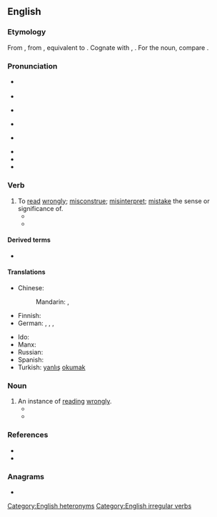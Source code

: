 ==English==

===Etymology===
From {{inh|en|enm|misreden}}, from {{inh|en|ang|misrǣdan|t=to advise wrongly; read wrongly}}, equivalent to {{prefix|en|mis|read}}. Cognate with {{cog|nl|misraden|t=to guess wrongly}}, {{cog|de|missraten|t=to fail; go wrong; become wayward}}. For the noun, compare {{cog|ang|misrǣd||misguidance; misconduct}}.

===Pronunciation===
* {{sense|verb, present tense}} {{IPA|en|/mɪsˈɹiːd/}}
* {{audio|en|LL-Q1860 (eng)-Vealhurl-misread.wav|Audio (UK)}}
* {{sense|verb, past tense and past participle}} {{IPA|en|/mɪsˈɹɛd/}}
* {{audio|en|LL-Q1860 (eng)-Vealhurl-misread2.wav|Audio (UK)}}
* {{sense|noun}} {{IPA|en|/ˈmɪs.ɹiːd/}}
* {{audio|en|LL-Q1860 (eng)-Vealhurl-misread3.wav|Audio (UK)}}
* {{rhymes|en|iːd|s=2}}
* {{rhymes|en|ɛd|s=2}}

===Verb===
{{en-verb|misreads|misreading|misread}}

# To [[read]] [[wrongly]]; [[misconstrue]]; [[misinterpret]]; [[mistake]] the sense or significance of.
#* {{quote-journal|en|year=1961|month=March|title=Talking of trains: Collision at Waterloo|journal=Trains Illustrated|page=138|text=In the circumstances the Inspecting Officer concludes that the electric train motorman, despite his assertions to the contrary, '''misread''' the up main relief inner home signal for his own and ran past the up main through inner home signal at danger; he must therefore be held responsible for the accident.}}
#* {{quote-book|en|year=2020| title=Engaging Tradition, Making It New|author=Stephanie Brown, ‎Éva Tettenborn | page=146| passage=Yet her obsession with remaining inscrutable has the curious effect of making her also unable to read others—for example, she misses entirely the subversive humor of the black garage mechanic, Jimmy, with whom she deals every day, uncertain whether he is "shy or dimwitted" (19). Similarly, she '''misreads''' her one black colleague, Pompey, whom she wrongly believes has sabotaged the elevator she is accused of having misinspected. }}

====Derived terms====
* {{l|en|misreader}}

====Translations====
{{trans-top|to read wrongly}}
* Chinese:
*: Mandarin: {{t|cmn|讀錯|sc=Hani}}, {{t|cmn|读错|tr=dúcuò|sc=Hani}}
* Finnish: {{t|fi|[[lukea]] [[väärin]]}}
* German: {{t|de|[[falsch]] [[lesen]]}}, {{t|de|[[falsch]] [[deuten]]}}, {{t|de|[[falsch]] [[verstehen]]}}, {{t+|de|missverstehen}}
{{trans-mid}}
* Ido: {{t+|io|misinterpretar}}
* Manx: {{t|gv|meelhaih}}
* Russian: {{t|ru|непра́вильно прочита́ть|pf}}
* Spanish: {{t+|es|malinterpretar}}
* Turkish: [[yanlış]] [[okumak]]
{{trans-bottom}}

===Noun===
{{en-noun}}

# An instance of [[read]]ing [[wrongly]].
#* {{quote-book|en|year=1983|author=Lawrence Calmus|title=The business guide to small computers|page=143|passage=Line fluctuations can cause '''misreads''' and miswrites.}}
#* {{quote-book|en|year=2011|author=Richard Margittay|title=Carnival Games: $10,000,000,000 Hoodwink Racket|passage=To bait the mark, the veteran grifter initially covers one of the three numbers on the clothespin or miscounts the marble tally which serves to award the mark fairbanked points. The grateful mark will not question the grifter's tricky '''misread''' or miscount.}}

===References===
* {{R:Century 1911}}
* {{R:Webster 1913}}

===Anagrams===
* {{anagrams|en|a=adeimrs|Demaris|Dimares|Meridas|admires|damsire|mardies|side arm|sidearm}}

[[Category:English heteronyms]]
[[Category:English irregular verbs]]
